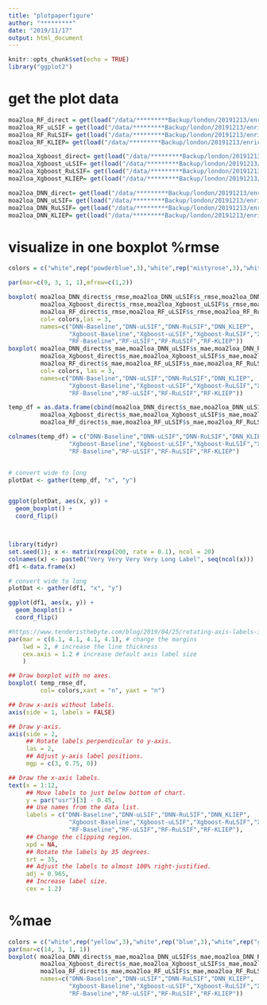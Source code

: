 ```yaml
---
title: "plotpaperfigure"
author: "*********"
date: "2019/11/17"
output: html_document
---
```


```r
knitr::opts_chunk$set(echo = TRUE)
library("ggplot2")
```

# get the plot data
```r
moa2loa_RF_direct = get(load("/data/*********Backup/london/20191213/enriched_feature/moa2loa_RF_CV/KLIEP/moa2loa_RF_direct.Rdata"))
moa2loa_RF_uLSIF = get(load("/data/*********Backup/london/20191213/enriched_feature/moa2loa_RF_CV/KLIEP/moa2loa_RF_uLSIF.Rdata"))
moa2loa_RF_RuLSIF= get(load("/data/*********Backup/london/20191213/enriched_feature/moa2loa_RF_CV/KLIEP/moa2loa_RF_RuLSIF.Rdata"))
moa2loa_RF_KLIEP= get(load("/data/*********Backup/london/20191213/enriched_feature/moa2loa_RF_CV/KLIEP/moa2loa_RF_KLIEP.Rdata"))

moa2loa_Xgboost_direct= get(load("/data/*********Backup/london/20191213/enriched_feature/moa2loa_xgboost_CV/moa2loa_Xgboost_direct.Rdata"))
moa2loa_Xgboost_uLSIF= get(load("/data/*********Backup/london/20191213/enriched_feature/moa2loa_xgboost_CV/moa2loa_Xgboost_uLSIF.Rdata"))
moa2loa_Xgboost_RuLSIF= get(load("/data/*********Backup/london/20191213/enriched_feature/moa2loa_xgboost_CV/moa2loa_Xgboost_RuLSIF.Rdata"))
moa2loa_Xgboost_KLIEP= get(load("/data/*********Backup/london/20191213/enriched_feature/moa2loa_xgboost_CV/moa2loa_Xgboost_KLIEP.Rdata"))

moa2loa_DNN_direct= get(load("/data/*********Backup/london/20191213/enriched_feature/moa2loa_DNN_CV/moa2loa_DNN_direct.Rdata"))
moa2loa_DNN_uLSIF= get(load("/data/*********Backup/london/20191213/enriched_feature/moa2loa_DNN_CV/moa2loa_DNN_uLSIF.Rdata"))
moa2loa_DNN_RuLSIF= get(load("/data/*********Backup/london/20191213/enriched_feature/moa2loa_DNN_CV/moa2loa_DNN_RuLSIF.Rdata"))
moa2loa_DNN_KLIEP= get(load("/data/*********Backup/london/20191213/enriched_feature/moa2loa_DNN_CV/moa2loa_DNN_KLIEP.Rdata"))

```

# visualize in one boxplot  %rmse
```r
colors = c("white",rep("powderblue",3),"white",rep("mistyrose",3),"white",rep("#69b3a2",3))

par(mar=c(9, 3, 1, 1),mfrow=c(1,2))

boxplot( moa2loa_DNN_direct$s_rmse,moa2loa_DNN_uLSIF$s_rmse,moa2loa_DNN_RuLSIF$s_rmse,moa2loa_DNN_KLIEP$s_rmse,
         moa2loa_Xgboost_direct$s_rmse,moa2loa_Xgboost_uLSIF$s_rmse,moa2loa_Xgboost_RuLSIF$s_rmse,moa2loa_Xgboost_KLIEP$s_rmse,
         moa2loa_RF_direct$s_rmse,moa2loa_RF_uLSIF$s_rmse,moa2loa_RF_RuLSIF$s_rmse,moa2loa_RF_KLIEP$s_rmse,
         col= colors,las = 3,
         names=c("DNN-Baseline","DNN-uLSIF","DNN-RuLSIF","DNN_KLIEP",
                 "Xgboost-Baseline","Xgboost-uLSIF","Xgboost-RuLSIF","Xgboost-KLIEP",
                 "RF-Baseline","RF-uLSIF","RF-RuLSIF","RF-KLIEP"))
boxplot( moa2loa_DNN_direct$s_mae,moa2loa_DNN_uLSIF$s_mae,moa2loa_DNN_RuLSIF$s_mae,moa2loa_DNN_KLIEP$s_mae,
         moa2loa_Xgboost_direct$s_mae,moa2loa_Xgboost_uLSIF$s_mae,moa2loa_Xgboost_RuLSIF$s_mae,moa2loa_Xgboost_KLIEP$s_mae,
         moa2loa_RF_direct$s_mae,moa2loa_RF_uLSIF$s_mae,moa2loa_RF_RuLSIF$s_mae,moa2loa_RF_KLIEP$s_mae,
         col= colors, las = 3,
         names=c("DNN-Baseline","DNN-uLSIF","DNN-RuLSIF","DNN_KLIEP",
                 "Xgboost-Baseline","Xgboost-uLSIF","Xgboost-RuLSIF","Xgboost-KLIEP",
                 "RF-Baseline","RF-uLSIF","RF-RuLSIF","RF-KLIEP"))

temp_df = as.data.frame(cbind(moa2loa_DNN_direct$s_mae,moa2loa_DNN_uLSIF$s_mae,moa2loa_DNN_RuLSIF$s_mae,moa2loa_DNN_KLIEP$s_mae,
         moa2loa_Xgboost_direct$s_mae,moa2loa_Xgboost_uLSIF$s_mae,moa2loa_Xgboost_RuLSIF$s_mae,moa2loa_Xgboost_KLIEP$s_mae,
         moa2loa_RF_direct$s_mae,moa2loa_RF_uLSIF$s_mae,moa2loa_RF_RuLSIF$s_mae,moa2loa_RF_KLIEP$s_mae))

colnames(temp_df) = c("DNN-Baseline","DNN-uLSIF","DNN-RuLSIF","DNN_KLIEP",
                 "Xgboost-Baseline","Xgboost-uLSIF","Xgboost-RuLSIF","Xgboost-KLIEP",
                 "RF-Baseline","RF-uLSIF","RF-RuLSIF","RF-KLIEP")


# convert wide to long
plotDat <- gather(temp_df, "x", "y")


ggplot(plotDat, aes(x, y)) +
  geom_boxplot() +
  coord_flip()



library(tidyr)
set.seed(1); x <- matrix(rexp(200, rate = 0.1), ncol = 20)
colnames(x) <- paste0("Very Very Very Very Long Label", seq(ncol(x)))
df1 <-data.frame(x)

# convert wide to long
plotDat <- gather(df1, "x", "y")

ggplot(df1, aes(x, y)) +
  geom_boxplot() +
  coord_flip()
```

```r
#https://www.tenderisthebyte.com/blog/2019/04/25/rotating-axis-labels-in-r/
par(mar = c(6.1, 4.1, 4.1, 4.1), # change the margins
    lwd = 2, # increase the line thickness
    cex.axis = 1.2 # increase default axis label size
    )

## Draw boxplot with no axes.
boxplot( temp_rmse_df,
         col= colors,xaxt = "n", yaxt = "n")

## Draw x-axis without labels.
axis(side = 1, labels = FALSE)

## Draw y-axis.
axis(side = 2,
     ## Rotate labels perpendicular to y-axis.
     las = 2,
     ## Adjust y-axis label positions.
     mgp = c(3, 0.75, 0))

## Draw the x-axis labels.
text(x = 1:12,
     ## Move labels to just below bottom of chart.
     y = par("usr")[3] - 0.45,
     ## Use names from the data list.
     labels = c("DNN-Baseline","DNN-uLSIF","DNN-RuLSIF","DNN_KLIEP",
                 "Xgboost-Baseline","Xgboost-uLSIF","Xgboost-RuLSIF","Xgboost-KLIEP",
                 "RF-Baseline","RF-uLSIF","RF-RuLSIF","RF-KLIEP"),
     ## Change the clipping region.
     xpd = NA,
     ## Rotate the labels by 35 degrees.
     srt = 35,
     ## Adjust the labels to almost 100% right-justified.
     adj = 0.965,
     ## Increase label size.
     cex = 1.2)
```


# %mae
```r

colors = c("white",rep("yellow",3),"white",rep("blue",3),"white",rep("green",3))
par(mar=c(14, 3, 1, 1))
boxplot( moa2loa_DNN_direct$s_mae,moa2loa_DNN_uLSIF$s_mae,moa2loa_DNN_RuLSIF$s_mae,moa2loa_DNN_KLIEP$s_mae,
         moa2loa_Xgboost_direct$s_mae,moa2loa_Xgboost_uLSIF$s_mae,moa2loa_Xgboost_RuLSIF$s_mae,moa2loa_Xgboost_KLIEP$s_mae,
         moa2loa_RF_direct$s_mae,moa2loa_RF_uLSIF$s_mae,moa2loa_RF_RuLSIF$s_mae,moa2loa_RF_KLIEP$s_mae,col= colors,las = 2,
         names=c("DNN-Baseline","DNN-uLSIF","DNN-RuLSIF","DNN_KLIEP",
                 "Xgboost-Baseline","Xgboost-uLSIF","Xgboost-RuLSIF","Xgboost-KLIEP",
                 "RF-Baseline","RF-uLSIF","RF-RuLSIF","RF-KLIEP"))
```

